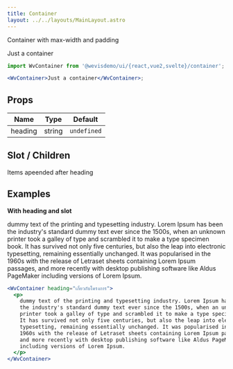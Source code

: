```yaml
---
title: Container
layout: ../../layouts/MainLayout.astro
---
```



Container with max-width and padding

<WvContainer>Just a container</WvContainer>

```jsx
import WvContainer from '@wevisdemo/ui/{react,vue2,svelte}/container';

<WvContainer>Just a container</WvContainer>;
```

## Props

| Name    | Type   | Default     |
| ------- | ------ | ----------- |
| heading | string | `undefined` |

## Slot / Children

Items apeended after heading

## Examples

**With heading and slot**

<WvContainer heading="เกี่ยวกับโครงการ">
  <p>
    dummy text of the printing and typesetting industry. Lorem Ipsum has been
    the industry's standard dummy text ever since the 1500s, when an unknown
    printer took a galley of type and scrambled it to make a type specimen book.
    It has survived not only five centuries, but also the leap into electronic
    typesetting, remaining essentially unchanged. It was popularised in the
    1960s with the release of Letraset sheets containing Lorem Ipsum passages,
    and more recently with desktop publishing software like Aldus PageMaker
    including versions of Lorem Ipsum.
  </p>
</WvContainer>

```jsx
<WvContainer heading="เกี่ยวกับโครงการ">
  <p>
    dummy text of the printing and typesetting industry. Lorem Ipsum has been
    the industry's standard dummy text ever since the 1500s, when an unknown
    printer took a galley of type and scrambled it to make a type specimen book.
    It has survived not only five centuries, but also the leap into electronic
    typesetting, remaining essentially unchanged. It was popularised in the
    1960s with the release of Letraset sheets containing Lorem Ipsum passages,
    and more recently with desktop publishing software like Aldus PageMaker
    including versions of Lorem Ipsum.
  </p>
</WvContainer>
```
